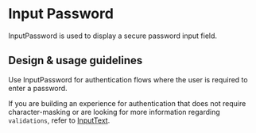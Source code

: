 
<Meta title="Components/Forms and Inputs/InputPassword" />

# Input Password

InputPassword is used to display a secure password input field.

## Design & usage guidelines

Use InputPassword for authentication flows where the user is required to enter a
password.

If you are building an experience for authentication that does not require
character-masking or are looking for more information regarding `validations`,
refer to
[InputText](../?path=/docs/components-forms-and-inputs-inputtext--docs#validation-message).
